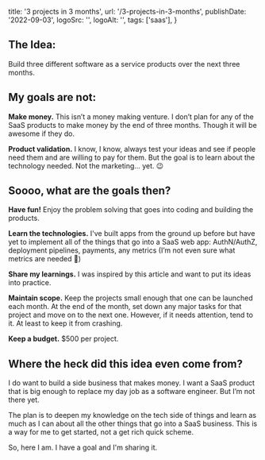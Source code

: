   title: '3 projects in 3 months',
  url: '/3-projects-in-3-months',
  publishDate: '2022-09-03',
  logoSrc: '',
  logoAlt: '',
  tags: ['saas'],
}

<Metadata metadata={metadata} />

## The Idea:
Build three different software as a service products over the next three months.


## My goals are not:
**Make money.** This isn’t a money making venture. I don’t plan for any of the SaaS products to make money by the end of three months. Though it will be awesome if they do.

**Product validation.** I know, I know, always test your ideas and see if people need them and are willing to pay for them. But the goal is to learn about the technology needed. Not the marketing... yet. 😉


## Soooo, what are the goals then?
**Have fun!** Enjoy the problem solving that goes into coding and building the products.

**Learn the technologies.** I've built apps from the ground up before but have yet to implement all of the things that go into a SaaS web app: AuthN/AuthZ, deployment pipelines, payments, any metrics (I’m not even sure what metrics are needed 😬)

**Share my learnings.** I was inspired by this article and want to put its ideas into practice. 

**Maintain scope.** Keep the projects small enough that one can be launched each month. At the end of the month, set down any major tasks for that project and move on to the next one. However, if it needs attention, tend to it. At least to keep it from crashing.

**Keep a budget.** $500 per project.


## Where the heck did this idea even come from?
I do want to build a side business that makes money. I want a SaaS product that is big enough to replace my day job as a software engineer. But I’m not there yet.

The plan is to deepen my knowledge on the tech side of things and learn as much as I can about all the other things that go into a SaaS business. This is a way for me to get started, not a get rich quick scheme.

So, here I am. I have a goal and I'm sharing it.

<NoteFooter />
